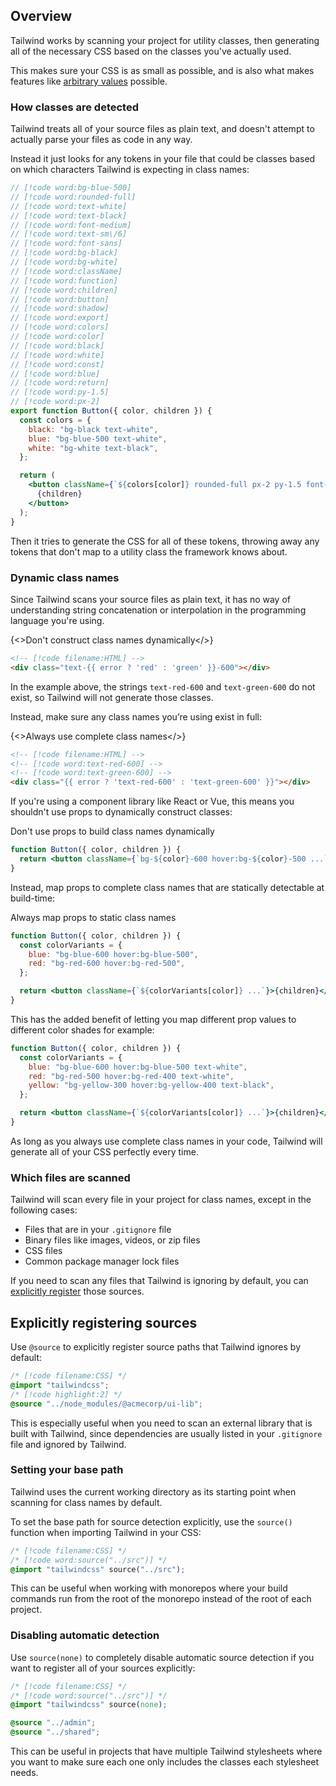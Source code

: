 

## Overview

Tailwind works by scanning your project for utility classes, then generating all of the necessary CSS based on the classes you've actually used.

This makes sure your CSS is as small as possible, and is also what makes features like [arbitrary values](/docs/adding-custom-styles#using-arbitrary-values) possible.

### How classes are detected

Tailwind treats all of your source files as plain text, and doesn't attempt to actually parse your files as code in any way.

Instead it just looks for any tokens in your file that could be classes based on which characters Tailwind is expecting in class names:

```jsx
// [!code word:bg-blue-500]
// [!code word:rounded-full]
// [!code word:text-white]
// [!code word:text-black]
// [!code word:font-medium]
// [!code word:text-sm\/6]
// [!code word:font-sans]
// [!code word:bg-black]
// [!code word:bg-white]
// [!code word:className]
// [!code word:function]
// [!code word:children]
// [!code word:button]
// [!code word:shadow]
// [!code word:export]
// [!code word:colors]
// [!code word:color]
// [!code word:black]
// [!code word:white]
// [!code word:const]
// [!code word:blue]
// [!code word:return]
// [!code word:py-1.5]
// [!code word:px-2]
export function Button({ color, children }) {
  const colors = {
    black: "bg-black text-white",
    blue: "bg-blue-500 text-white",
    white: "bg-white text-black",
  };

  return (
    <button className={`${colors[color]} rounded-full px-2 py-1.5 font-sans text-sm/6 font-medium shadow`}>
      {children}
    </button>
  );
}
```

Then it tries to generate the CSS for all of these tokens, throwing away any tokens that don't map to a utility class the framework knows about.

### Dynamic class names

Since Tailwind scans your source files as plain text, it has no way of understanding string concatenation or interpolation in the programming language you're using.

<TipBad>{<>Don't construct class names dynamically</>}</TipBad>

```html
<!-- [!code filename:HTML] -->
<div class="text-{{ error ? 'red' : 'green' }}-600"></div>
```

In the example above, the strings `text-red-600` and `text-green-600` do not exist, so Tailwind will not generate those classes.

Instead, make sure any class names you’re using exist in full:

<TipGood>{<>Always use complete class names</>}</TipGood>

```html
<!-- [!code filename:HTML] -->
<!-- [!code word:text-red-600] -->
<!-- [!code word:text-green-600] -->
<div class="{{ error ? 'text-red-600' : 'text-green-600' }}"></div>
```

If you're using a component library like React or Vue, this means you shouldn't use props to dynamically construct classes:

<TipBad>Don't use props to build class names dynamically</TipBad>

```jsx
function Button({ color, children }) {
  return <button className={`bg-${color}-600 hover:bg-${color}-500 ...`}>{children}</button>;
}
```

Instead, map props to complete class names that are statically detectable at build-time:

<TipGood>Always map props to static class names</TipGood>

```jsx
function Button({ color, children }) {
  const colorVariants = {
    blue: "bg-blue-600 hover:bg-blue-500",
    red: "bg-red-600 hover:bg-red-500",
  };

  return <button className={`${colorVariants[color]} ...`}>{children}</button>;
}
```

This has the added benefit of letting you map different prop values to different color shades for example:

```jsx
function Button({ color, children }) {
  const colorVariants = {
    blue: "bg-blue-600 hover:bg-blue-500 text-white",
    red: "bg-red-500 hover:bg-red-400 text-white",
    yellow: "bg-yellow-300 hover:bg-yellow-400 text-black",
  };

  return <button className={`${colorVariants[color]} ...`}>{children}</button>;
}
```

As long as you always use complete class names in your code, Tailwind will generate all of your CSS perfectly every time.

### Which files are scanned

Tailwind will scan every file in your project for class names, except in the following cases:

- Files that are in your `.gitignore` file
- Binary files like images, videos, or zip files
- CSS files
- Common package manager lock files

If you need to scan any files that Tailwind is ignoring by default, you can [explicitly register](#explicitly-registering-sources) those sources.

## Explicitly registering sources

Use `@source` to explicitly register source paths that Tailwind ignores by default:

```css
/* [!code filename:CSS] */
@import "tailwindcss";
/* [!code highlight:2] */
@source "../node_modules/@acmecorp/ui-lib";
```

This is especially useful when you need to scan an external library that is built with Tailwind, since dependencies are usually listed in your `.gitignore` file and ignored by Tailwind.

### Setting your base path

Tailwind uses the current working directory as its starting point when scanning for class names by default.

To set the base path for source detection explicitly, use the `source()` function when importing Tailwind in your CSS:

```css
/* [!code filename:CSS] */
/* [!code word:source("../src")] */
@import "tailwindcss" source("../src");
```

This can be useful when working with monorepos where your build commands run from the root of the monorepo instead of the root of each project.

### Disabling automatic detection

Use `source(none)` to completely disable automatic source detection if you want to register all of your sources explicitly:

```css
/* [!code filename:CSS] */
/* [!code word:source("../src")] */
@import "tailwindcss" source(none);

@source "../admin";
@source "../shared";
```

This can be useful in projects that have multiple Tailwind stylesheets where you want to make sure each one only includes the classes each stylesheet needs.
